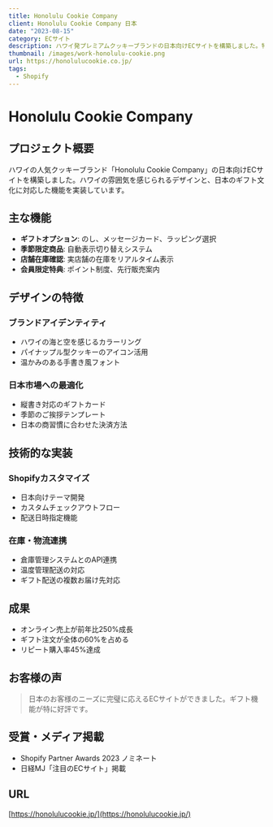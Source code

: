 ```yaml
---
title: Honolulu Cookie Company
client: Honolulu Cookie Company 日本
date: "2023-08-15"
category: ECサイト
description: ハワイ発プレミアムクッキーブランドの日本向けECサイトを構築しました。特徴的なパイナップル型クッキーの魅力を伝えるデザインと、スムーズな購入体験を実現。1998年創業の歴史あるブランドのアロハスピリットを表現。
thumbnail: /images/work-honolulu-cookie.png
url: https://honolulucookie.co.jp/
tags:
  - Shopify
---
```


# Honolulu Cookie Company

## プロジェクト概要

ハワイの人気クッキーブランド「Honolulu Cookie Company」の日本向けECサイトを構築しました。ハワイの雰囲気を感じられるデザインと、日本のギフト文化に対応した機能を実装しています。

## 主な機能

- **ギフトオプション**: のし、メッセージカード、ラッピング選択
- **季節限定商品**: 自動表示切り替えシステム
- **店舗在庫確認**: 実店舗の在庫をリアルタイム表示
- **会員限定特典**: ポイント制度、先行販売案内

## デザインの特徴

### ブランドアイデンティティ
- ハワイの海と空を感じるカラーリング
- パイナップル型クッキーのアイコン活用
- 温かみのある手書き風フォント

### 日本市場への最適化
- 縦書き対応のギフトカード
- 季節のご挨拶テンプレート
- 日本の商習慣に合わせた決済方法

## 技術的な実装

### Shopifyカスタマイズ
- 日本向けテーマ開発
- カスタムチェックアウトフロー
- 配送日時指定機能

### 在庫・物流連携
- 倉庫管理システムとのAPI連携
- 温度管理配送の対応
- ギフト配送の複数お届け先対応

## 成果

- オンライン売上が前年比250%成長
- ギフト注文が全体の60%を占める
- リピート購入率45%達成

## お客様の声

> 日本のお客様のニーズに完璧に応えるECサイトができました。ギフト機能が特に好評です。

## 受賞・メディア掲載

- Shopify Partner Awards 2023 ノミネート
- 日経MJ「注目のECサイト」掲載

## URL

[https://honolulucookie.jp/](https://honolulucookie.jp/)